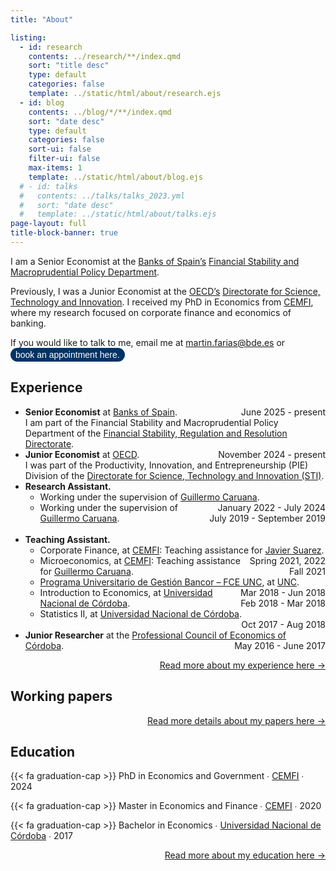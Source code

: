 ```yaml
---
title: "About"

listing:
  - id: research
    contents: ../research/**/index.qmd
    sort: "title desc"
    type: default
    categories: false
    template: ../static/html/about/research.ejs
  - id: blog
    contents: ../blog/*/**/index.qmd
    sort: "date desc"
    type: default
    categories: false
    sort-ui: false
    filter-ui: false
    max-items: 1
    template: ../static/html/about/blog.ejs
  # - id: talks
  #   contents: ../talks/talks_2023.yml
  #   sort: "date desc"
  #   template: ../static/html/about/talks.ejs
page-layout: full
title-block-banner: true
---
```


I am a Senior Economist at the [Banks of Spain's](https://www.bde.es/){target="_blank"} [Financial Stability and Macroprudential Policy Department](https://www.bde.es/wbe/en/sobre-banco/organizacion/estructura/dg-regulacion/){target="_blank"}. 


Previously, I was a Junior Economist at the [OECD's](https://www.oecd.org/){target="_blank"} [Directorate for Science, Technology and Innovation](https://www.oecd.org/en/about/directorates/directorate-for-science-technology-and-innovation.html){target="_blank"}. I received my PhD in Economics from [CEMFI](https://www.cemfi.es/){target="_blank"}, where my research focused on corporate finance and economics of banking.


If you would like to talk to me, email me at [martin.farias@bde.es](mailto:martin.farias@bde.es) or <button data-cal-link="martin-farias-f3r7js/45min" 
        data-cal-namespace="45min" 
        data-cal-config='{"layout":"month_view"}'
        style="
            background-color: #003366;   /* Black background */
            color: white;              /* White text */
            padding: 3px 8px;        /* Padding to make it more round */
            text-align: center;        /* Centered text */
            font-size: 14px;           /* Font size */
            border-radius: 50px;       /* Fully rounded shape */
            border: none;              /* No border */
            cursor: pointer;           /* Pointer on hover */
            transition: background-color 0.3s ease; /* Smooth transition */
        ">
    book an appointment here.
</button>

 
 <!-- Cal element-click embed code begins -->
<script type="text/javascript">
  (function (C, A, L) { let p = function (a, ar) { a.q.push(ar); }; let d = C.document; C.Cal = C.Cal || function () { let cal = C.Cal; let ar = arguments; if (!cal.loaded) { cal.ns = {}; cal.q = cal.q || []; d.head.appendChild(d.createElement("script")).src = A; cal.loaded = true; } if (ar[0] === L) { const api = function () { p(api, arguments); }; const namespace = ar[1]; api.q = api.q || []; if(typeof namespace === "string"){cal.ns[namespace] = cal.ns[namespace] || api;p(cal.ns[namespace], ar);p(cal, ["initNamespace", namespace]);} else p(cal, ar); return;} p(cal, ar); }; })(window, "https://app.cal.com/embed/embed.js", "init");
Cal("init", "45min", {origin:"https://cal.com"});

  
  // Important: Please add the following attributes to the element that should trigger the calendar to open upon clicking.
  // `data-cal-link="martin-farias-f3r7js/45min"`
  // data-cal-namespace="45min"
  // `data-cal-config='{"layout":"month_view"}'`

  Cal.ns["45min"]("ui", {"styles":{"branding":{"brandColor":"#000000"}},"hideEventTypeDetails":false,"layout":"month_view"});
  </script>
  <!-- Cal element-click embed code ends -->


  
## Experience

- **Senior Economist** at [Banks of Spain](https://www.bde.es/){target="_blank"}. [June 2025 - present]{style="float:right"} <br>
I am part of the Financial Stability and Macroprudential Policy Department of the [Financial Stability, Regulation and Resolution Directorate](https://www.bde.es/wbe/en/sobre-banco/organizacion/estructura/dg-regulacion/){target="_blank"}.
- **Junior Economist** at [OECD](https://www.oecd.org/){target="_blank"}. [November 2024 - present]{style="float:right"} <br>
I was part of the Productivity, Innovation, and Entrepreneurship (PIE) Division of the [Directorate for Science, Technology and Innovation (STI)](https://www.oecd.org/en/about/directorates/directorate-for-science-technology-and-innovation.html){target="_blank"}.
- **Research Assistant.**
  - Working under the supervision of [Guillermo Caruana](https://www.cemfi.es/~caruana){target="_blank"}. [January 2022 - July 2024]{style="float:right"}  
  - Working under the supervision of [Guillermo Caruana](https://www.cemfi.es/~caruana){target="_blank"}. [July 2019 - September 2019]{style="float:right"}  
  <br>
- **Teaching Assistant.**
  - Corporate Finance, at [CEMFI](https://www.cemfi.es/){target="_blank"}: Teaching assistance for [Javier Suarez](https://www.cemfi.es/~suarez){target="_blank"}. [Spring 2021, 2022]{style="float:right"}
  - Microeconomics, at [CEMFI](https://www.cemfi.es/): Teaching assistance for [Guillermo Caruana](https://www.cemfi.es/~caruana){target="_blank"}. [Fall 2021]{style="float:right"}
  - [Programa Universitario de Gestión Bancor – FCE UNC](https://www.eco.unc.edu.ar/mas-noticias/finalizo-el-programa-universitario-de-gestion-bancor), at [UNC](https://www.eco.unc.edu.ar/){target="_blank"}. [Mar 2018 - Jun 2018]{style="float:right"}  
  - Introduction to Economics, at [Universidad Nacional de Córdoba](https://www.eco.unc.edu.ar/){target="_blank"}.  [Feb 2018 - Mar 2018]{style="float:right"}
  - Statistics II, at [Universidad Nacional de Córdoba](https://www.eco.unc.edu.ar/){target="_blank"}. [Oct 2017 - Aug 2018]{style="float:right"}  
  <br>
- **Junior Researcher** at the [Professional Council of Economics of Córdoba](https://cpcecba.org.ar){target="_blank"}. [May 2016 - June 2017]{style="float:right"}  

::: {style="text-align: right"}
[Read more about my experience here →](../experience)
:::




## Working papers

:::{#research}
:::

::: {style="text-align: right"}
[Read more details about my papers here →](../research)
:::

## Education

{{< fa graduation-cap >}} PhD in Economics and Government &#8729; [CEMFI](https://www.cemfi.es/){target="_blank"}  &#8729;  2024

{{< fa graduation-cap >}} Master in Economics and Finance  &#8729; [CEMFI](https://www.cemfi.es/){target="_blank"}  &#8729;  2020

{{< fa graduation-cap >}} Bachelor in Economics  &#8729; [Universidad Nacional de Córdoba](https://www.eco.unc.edu.ar/){target="_blank"}  &#8729;  2017

::: {style="text-align: right"}
[Read more about my education here →](../education)
:::


